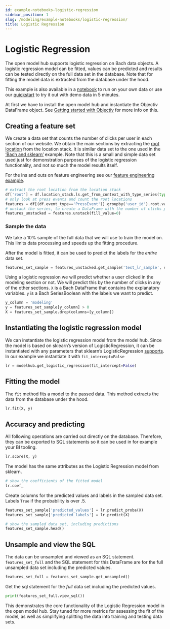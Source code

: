 ```yaml
---
id: example-notebooks-logistic-regression
sidebar_position: 1
slug: /modeling/example-notebooks/logistic-regression/
title: Logistic Regression
---
```


# Logistic Regression

The open model hub supports logistic regression on Bach data objects. A logistic regression model can be fitted, values can be predicted and results can be tested directly on the full data set in the database. Note that for fitting the model data is extracted from the database under the hood.

This example is also available in a [notebook](https://github.com/objectiv/objectiv-analytics/blob/main/notebooks/modelhub-logistic-regression.ipynb)
to run on your own data or use our
[quickstart](https://objectiv.io/docs/home/quickstart-guide/) to try it out with demo data in 5 minutes.

At first we have to install the open model hub and instantiate the Objectiv DataFrame object. See
[Getting started with Objectiv](/modeling/example-notebooks/index.mdx#getting-started-with-objectiv) for more info on this.

## Creating a feature set

We create a data set that counts the number of clicks per user in each section of our website. We obtain
the main sections by extracting the [root location](https://objectiv.io/docs/taxonomy/reference/location-contexts/RootLocationContext/) from the location
stack. It is similar data set to the one used in the [‘Bach and sklearn’](https://objectiv.io/docs/modeling/example-notebooks/machine-learning/) example. Note that this is a small
and simple data set used just for demonstration purposes of the logistic regression functionality, and not so much the model results itself.

For the ins and outs on feature engineering see our [feature engineering example](/modeling/example-notebooks/feature-engineering.mdx#example-feature-engineering).

```python
# extract the root location from the location stack
df['root'] = df.location_stack.ls.get_from_context_with_type_series(type='RootLocationContext', key='id')
# only look at press events and count the root locations
features = df[(df.event_type=='PressEvent')].groupby('user_id').root.value_counts()
# unstack the series, to create a DataFrame with the number of clicks per root location as columns
features_unstacked = features.unstack(fill_value=0)
```

### Sample the data

We take a 10% sample of the full data that we will use to train the model on. This limits data processing and speeds up the fitting procedure.

After the model is fitted, it can be used to predict the labels for the _entire_ data set.

```python
features_set_sample = features_unstacked.get_sample('test_lr_sample', sample_percentage=10, overwrite=True, seed=42)
```

Using a logistic regression we will predict whether a user clicked in the modeling section or not. We will predict this by the number of clicks in any of the other sections. `X` is a Bach DataFrame that contains the explanatory variables. `y` is a Bach SeriesBoolean with the labels we want to predict.

```python
y_column = 'modeling'
y = features_set_sample[y_column] > 0
X = features_set_sample.drop(columns=[y_column])
```

## Instantiating the logistic regression model

We can instantiate the logistic regression model from the model hub. Since the model is based on sklearn’s
version of LogisticRegression, it can be instantiated with any parameters that sklearn’s LogisticRegression
[supports](https://scikit-learn.org/stable/modules/generated/sklearn.linear_model.LogisticRegression.html). In our
example we instantiate it with `fit_intercept=False`

```python
lr = modelhub.get_logistic_regression(fit_intercept=False)
```

## Fitting the model

The `fit` method fits a model to the passed data. This method extracts the data from the database under the hood.

```python
lr.fit(X, y)
```

## Accuracy and predicting

All following operations are carried out directly on the database. Therefore, they can be exported to SQL statements so it can be used in for example your BI tooling.

```python
lr.score(X, y)
```

The model has the same attributes as the Logistic Regression model from sklearn.

```python
# show the coefficients of the fitted model
lr.coef_
```

Create columns for the predicted values and labels in the sampled data set. Labels `True` if the probability is over .5.

```python
features_set_sample['predicted_values'] = lr.predict_proba(X)
features_set_sample['predicted_labels'] = lr.predict(X)

# show the sampled data set, including predictions
features_set_sample.head()
```

## Unsample and view the SQL

The data can be unsampled and viewed as an SQL statement. `features_set_full` and the SQL statement for this DataFrame are for the full unsampled data set including the predicted values.

```python
features_set_full = features_set_sample.get_unsampled()
```

Get the sql statement for the _full_ data set including the predicted values.

```python
print(features_set_full.view_sql())
```

This demonstrates the core functionality of the Logistic Regression model in the open model hub. Stay tuned for more metrics for assessing the fit of the model, as well as simplifying splitting the data into training and testing data sets.
